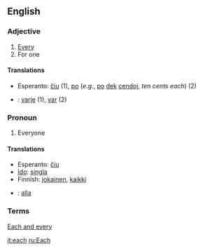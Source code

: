 ==English==
===Adjective===

#[[Every]]
#For one

====Translations====

*Esperanto: [[ĉiu]] (1), [[po]] (''e.g.'', [[po]] [[dek]] [[cendo]]j, ''ten cents each'') (2)
*{{sv}}: [[varje]] (1), [[var]] (2)

===Pronoun===

#Everyone

====Translations====

*Esperanto: [[ĉiu]]
*[[Ido]]: [[singla]]
*Finnish: [[jokainen]], [[kaikki]]
*{{sv}}: [[alla]]

===Terms===

[[Each and every]]

[[it:each]]
[[ru:Each]]